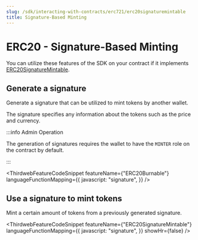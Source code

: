 ```yaml
---
slug: /sdk/interacting-with-contracts/erc721/erc20signaturemintable
title: Signature-Based Minting
---
```



# ERC20 - Signature-Based Minting

You can utilize these features of the SDK on your contract if it implements [ERC20SignatureMintable](/extensions/erc20signaturemintable).

<div className="row" style={{ marginBottom: 24 }}>
  <div className="col col--12" style={{ marginTop: 8 }}>
    <QuickstartCard
      name="Learn how to implement ERC20SignatureMintable"
      link={"/extensions/erc20signaturemintable"}
      image="/assets/icons/general.png"
    />
  </div>
</div>

## Generate a signature

Generate a signature that can be utilized to mint tokens by another wallet.

The signature specifies any information about the tokens such as the price and currency.

:::info Admin Operation

The generation of signatures requires the wallet to have the `MINTER` role on the contract by default.

:::

<ThirdwebFeatureCodeSnippet
  featureName={"ERC20Burnable"}
  languageFunctionMapping={{
    javascript: "signature",
  }}
/>

## Use a signature to mint tokens

Mint a certain amount of tokens from a previously generated signature.

<ThirdwebFeatureCodeSnippet
  featureName={"ERC20SignatureMintable"}
  languageFunctionMapping={{
    javascript: "signature",
  }}
  showHr={false}
/>
